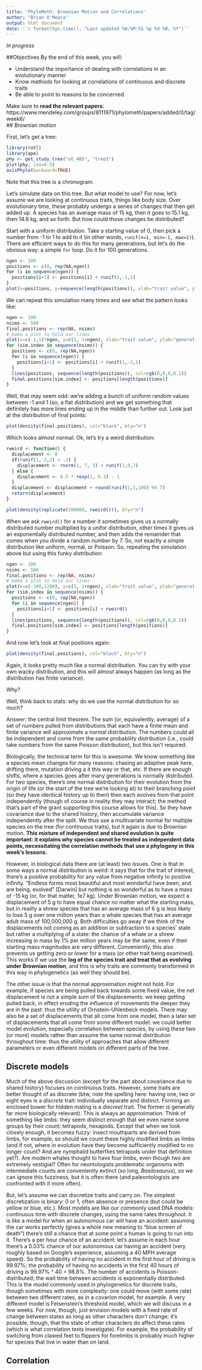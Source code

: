 ```yaml
---
title: 'PhyloMeth: Brownian Motion and Correlations'
author: "Brian O'Meara"
output: html_document
date: '`r format(Sys.time(), "Last updated %H:%M:%S %p %d %B, %Y")`'
---
```


*In progress*

##Objectives
By the end of this week, you will:

* Understand the importance of dealing with correlations in an evolutionary manner
* Know methods for looking at correlations of continuous and discrete traits
* Be able to point to reasons to be concerned.

Make sure to **read the relevant papers**: https://www.mendeley.com/groups/8111971/phylometh/papers/added/0/tag/week6/    
## Brownian motion

First, let's get a tree:

```r
library(rotl)
library(ape)
phy <- get_study_tree("ot_485", "tree1")
plot(phy, cex=0.5)
axisPhylo(backward=TRUE)
```

Note that this tree is a chronogram. 

Let's simulate data on this tree. But what model to use? For now, let's assume we are looking at continuous traits, things like body size. Over evolutionary time, these probably undergo a series of changes that then get added up. A species has an average mass of 15 kg, then it goes to 15.1 kg, then 14.8 kg, and so forth. But how could those changes be distributed?

Start with a uniform distribution. Take a starting value of 0, then pick a number from -1 to 1 to add to it (in other words, `runif(n=1, min=-1, max=1)`). There are efficient ways to do this for many generations, but let's do the obvious way: a simple `for` loop. Do it for 100 generations.

```r
ngen <- 100
positions <- c(0, rep(NA,ngen))
for (i in sequence(ngen)) {
  positions[i+1] <- positions[i] + runif(1,-1,1)
}
plot(x=positions, y=sequence(length(positions)), xlab="trait value", ylab="generation", bty="n", type="l")
```

We can repeat this simulation many times and see what the pattern looks like:

```r
ngen <- 100
nsims <- 500
final.positions <- rep(NA, nsims)
# make a plot to hold our lines
plot(x=c(-1,1)*ngen, y=c(1, 1+ngen), xlab="trait value", ylab="generation", bty="n", type="n") 
for (sim.index in sequence(nsims)) {
  positions <- c(0, rep(NA,ngen))
  for (i in sequence(ngen)) {
    positions[i+1] <- positions[i] + runif(1,-1,1)
  }
  lines(positions, sequence(length(positions)), col=rgb(0,0,0,0.1))
  final.positions[sim.index] <- positions[length(positions)]
}
```

Well, that may seem odd: we're adding a bunch of uniform random values between -1 and 1 (so, a flat distribution) and we get something that definitely has more lines ending up in the middle than further out. Look just at the distribution of final points:

```r
plot(density(final.positions), col="black", bty="n")
```

Which looks almost normal. Ok, let's try a weird distribution:

```r
rweird <- function() {
  displacement <- 0
  if(runif(1,-2,2) < .1) {
    displacement <- rnorm(1, 7, 3) + runif(1,0,7)
  } else {
    displacement <- 0.5 * rexp(1, 0.3) - 1 
  }
  displacement <- displacement + round(runif(1,1,100) %% 7)
  return(displacement)  
}

plot(density(replicate(100000, rweird())), bty="n")
```

When we ask `rweird()` for a number it sometimes gives us a normally distributed number multiplied by a unifor distribution, other times it gives us an exponentially distributed number, and then adds the remainder that comes when you divide a random number by 7. So, not exactly a simple distribution like uniform, normal, or Poisson. So, repeating the simulation above but using this funky distribution:

```r
ngen <- 100
nsims <- 500
final.positions <- rep(NA, nsims)
# make a plot to hold our lines
plot(x=c(-100,1200), y=c(1, 1+ngen), xlab="trait value", ylab="generation", bty="n", type="n") 
for (sim.index in sequence(nsims)) {
  positions <- c(0, rep(NA,ngen))
  for (i in sequence(ngen)) {
    positions[i+1] <- positions[i] + rweird()
  }
  lines(positions, sequence(length(positions)), col=rgb(0,0,0,0.1))
  final.positions[sim.index] <- positions[length(positions)]
}
```

And now let's look at final positions again:

```r
plot(density(final.positions), col="black", bty="n")
```

Again, it looks pretty much like a normal distribution. You can try with your own wacky distribution, and this will almost always happen (as long as the distribution has finite variance). 

Why?

Well, think back to stats: why do we use the normal distribution for so much?

Answer: the central limit theorem. The sum (or, equivalently, average) of a set of numbers pulled from distributions that each have a finite mean and finite variance will approximate a normal distribution. The numbers could all be independent and come from the same probability distribution (i.e., could take numbers from the same Poisson distribution), but this isn't required.

Biologically, the technical term for this is awesome. We know something like a species mean changes for many reasons: chasing an adaptive peak here, drifting there, mutation driving a it this way or that, etc. If there are enough shifts, where a species goes after many generations is normally distributed. For two species, there's one normal distribution for their evolution from the origin of life (or the start of the tree we're looking at) to their branching point (so they have identical history up to then) then each evolves from that point independently (though of course in reality they may interact; the method that's part of the grant supporting this course allows for this). So they have covariance due to the shared history, then accumulate variance independently after the split. We thus use a multivariate normal for multiple species on the tree (for continuous traits), but it again is due to Brownian motion. **This mixture of independent and shared evolution is quite important: it explains why species cannot be treated as independent data points, necessitating the correlation methods that use a phylogeny in this week's lessons.**

However, in biological data there are (at least) two issues. One is that in some ways a normal distribution is weird: it says that for the trait of interest, there's a positive probability for any value from negative infinity to positive infinity. "Endless forms most beautiful and most wonderful have been, and are being, evolved" [Darwin] but nothing is so wonderful as to have a mass of -15 kg (or, for that matter, 1e7 kg). Under Brownian motion, we expect a displacement of 5 g to have equal chance no matter what the starting mass, but in reality a shrew species that has an average mass of 6 g is less likely to lose 5 g over one million years than a whale species that has an average adult mass of 100,000,000 g. Both difficulties go away if we think of the displacements not coming as an addition or subtraction to a species' state but rather a multiplying of a state: the chance of a whale or a shrew increasing in mass by 1% per million years may be the same, even if their starting mass magnitudes are very different. Conveniently, this also prevents us getting zero or lower for a mass (or other trait being examined). This works if we use the **log of the species trait and treat that as evolving under Brownian motion**, and this is why traits are commonly transformed in this way in phylogenetics (as well they should be). 

The other issue is that the normal approximation might not hold. For example, if species are being pulled back towards some fixed value, the net displacement is not a simple sum of the displacements: we keep getting pulled back, in effect eroding the influence of movements the deeper they are in the past: thus the utility of Ornstein-Uhlenbeck models. There may also be a set of displacements that all come from one model, then a later set of displacements that all come from some different model: we could better model evolution, especially correlation between species, by using these two (or more) models rather than assume the same normal distribution throughout time: thus the utility of approaches that allow different parameters or even different models on different parts of the tree.

## Discrete models

Much of the above discussion (except for the part about covariance due to shared history) focuses on continuous traits. However, some traits are better thought of as discrete (btw, note the spelling here: having one, two or eight eyes is a *discrete* trait: individually separate and distinct. Forming an enclosed bower for hidden mating is a *discreet* trait. The former is generally far more biologically relevant). This is always an approximation. Think of something like limbs: they seem distinct enough that we even name some groups by their count: tetrapods, hexapods. Except that when we look closely enough, it becomes fuzzy: insect mouthparts are derived from limbs, for example, so should we count these highly modified limbs as limbs (and if not, where in evolution have they become sufficiently modified to no longer count? And are nymphalid butterflies tetrapods under that definition yet?). Are modern whales thought to have four limbs, even though two are extremely vestigial? Often for neontologists problematic organisms with intermediate counts are conveniently extinct (so long, *Basilosaurus*), so we can ignore this fuzziness, but it is often there (and paleontologists are confronted with it more often). 

But, let's assume we can discretize traits and carry on. The simplest discretization is binary: 0 or 1, often absence or presence (but could be yellow or blue, etc.). Most models are like our commonly used DNA models: continuous time with discrete changes, using the same rates throughout. It is like a model for when an autonomous car will have an accident: assuming the car works perfectly (gives a whole new meaning to "blue screen of death") there's still a chance that at some point a human is going to run into it. There's a per hour chance of an accident: let's assume in each hour there's a 0.03% chance of our autonomous car having an accident (very roughly based on Google's experience, assuming a 40 MPH average speed). So the probability of having no accident in the first hour of driving is 99.97%; the probability of having no accidents in the first 40 hours of driving is 99.97% ^ 40 = 98.8%. The number of accidents is Poisson-distributed; the wait time between accidents is exponentially distributed. This is the model commonly used in phylogenetics for discrete traits, though sometimes with more complexity: one could move (with some rate) between two different rates, as in a covarion model, for example. A very different model is Felsenstein's threshold model, which we will discuss in a few weeks. For now, though, just envision models with a fixed rate of change between states as long as other characters don't change; it's possible, though, that the state of other characters do affect these rates (which is what correlation tests investigate). For example, the probability of switching from clawed feet to flippers for forelimbs is probably much higher for species that live in water than on land.

## Correlation



